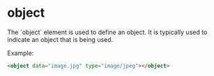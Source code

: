 
# object
<Separator />
The `object` element is used to define an object. It is typically used to indicate an object that is being used.

Example:
```html
<object data="image.jpg" type="image/jpeg"></object>
```